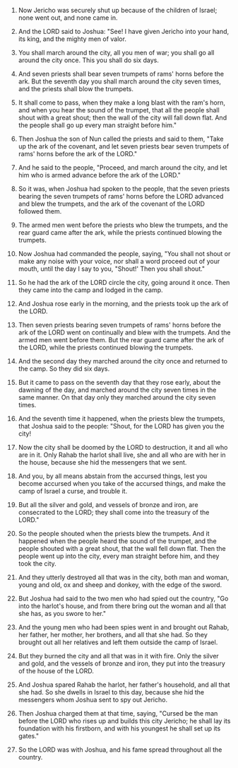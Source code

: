 
1. Now Jericho was securely shut up because of the children of Israel; none went out, and none came in.

2. And the LORD said to Joshua: "See! I have given Jericho into your hand, its king, and the mighty men of valor.

3. You shall march around the city, all you men of war; you shall go all around the city once. This you shall do six days.

4. And seven priests shall bear seven trumpets of rams' horns before the ark. But the seventh day you shall march around the city seven times, and the priests shall blow the trumpets.

5. It shall come to pass, when they make a long blast with the ram's horn, and when you hear the sound of the trumpet, that all the people shall shout with a great shout; then the wall of the city will fall down flat. And the people shall go up every man straight before him."

6. Then Joshua the son of Nun called the priests and said to them, "Take up the ark of the covenant, and let seven priests bear seven trumpets of rams' horns before the ark of the LORD."

7. And he said to the people, "Proceed, and march around the city, and let him who is armed advance before the ark of the LORD."

8. So it was, when Joshua had spoken to the people, that the seven priests bearing the seven trumpets of rams' horns before the LORD advanced and blew the trumpets, and the ark of the covenant of the LORD followed them.

9. The armed men went before the priests who blew the trumpets, and the rear guard came after the ark, while the priests continued blowing the trumpets.

10. Now Joshua had commanded the people, saying, "You shall not shout or make any noise with your voice, nor shall a word proceed out of your mouth, until the day I say to you, "Shout!' Then you shall shout."

11. So he had the ark of the LORD circle the city, going around it once. Then they came into the camp and lodged in the camp.

12. And Joshua rose early in the morning, and the priests took up the ark of the LORD.

13. Then seven priests bearing seven trumpets of rams' horns before the ark of the LORD went on continually and blew with the trumpets. And the armed men went before them. But the rear guard came after the ark of the LORD, while the priests continued blowing the trumpets.

14. And the second day they marched around the city once and returned to the camp. So they did six days.

15. But it came to pass on the seventh day that they rose early, about the dawning of the day, and marched around the city seven times in the same manner. On that day only they marched around the city seven times.

16. And the seventh time it happened, when the priests blew the trumpets, that Joshua said to the people: "Shout, for the LORD has given you the city!

17. Now the city shall be doomed by the LORD to destruction, it and all who are in it. Only Rahab the harlot shall live, she and all who are with her in the house, because she hid the messengers that we sent.

18. And you, by all means abstain from the accursed things, lest you become accursed when you take of the accursed things, and make the camp of Israel a curse, and trouble it.

19. But all the silver and gold, and vessels of bronze and iron, are consecrated to the LORD; they shall come into the treasury of the LORD."

20. So the people shouted when the priests blew the trumpets. And it happened when the people heard the sound of the trumpet, and the people shouted with a great shout, that the wall fell down flat. Then the people went up into the city, every man straight before him, and they took the city.

21. And they utterly destroyed all that was in the city, both man and woman, young and old, ox and sheep and donkey, with the edge of the sword.

22. But Joshua had said to the two men who had spied out the country, "Go into the harlot's house, and from there bring out the woman and all that she has, as you swore to her."

23. And the young men who had been spies went in and brought out Rahab, her father, her mother, her brothers, and all that she had. So they brought out all her relatives and left them outside the camp of Israel.

24. But they burned the city and all that was in it with fire. Only the silver and gold, and the vessels of bronze and iron, they put into the treasury of the house of the LORD.

25. And Joshua spared Rahab the harlot, her father's household, and all that she had. So she dwells in Israel to this day, because she hid the messengers whom Joshua sent to spy out Jericho.

26. Then Joshua charged them at that time, saying, "Cursed be the man before the LORD who rises up and builds this city Jericho; he shall lay its foundation with his firstborn, and with his youngest he shall set up its gates."

27. So the LORD was with Joshua, and his fame spread throughout all the country.


